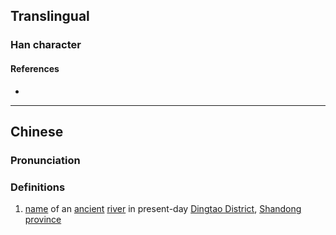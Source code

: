 {{character info}}
==Translingual==

===Han character===
{{Han char|rn=85|rad=水|as=13|sn=16|four=34181|canj=EDDO|ids=⿰氵楚}}

====References====
* {{Han ref|kx=0655.010|dkj=18455|dj=1065.100|hdz=31753.050|uh=6FCB|ud=28619|bh=E9EA|bd=59882}}

----

==Chinese==
{{zh-forms}}

===Pronunciation===
{{zh-pron
|m=chǔ
|c=co2
|mc=y
|oc=y
|ma=
|cat=pn
}}

===Definitions===
{{zh-hanzi}}

# [[name]] of an [[ancient]] [[river]] in present-day [[w:Dingtao District|Dingtao District]], [[Shandong]] [[province]]